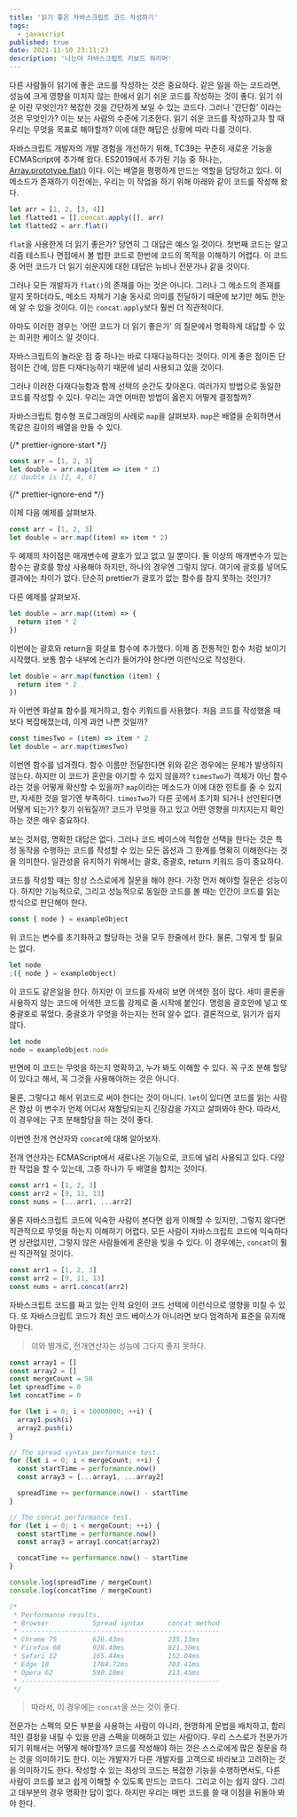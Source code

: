 ```yaml
---
title: '읽기 좋은 자바스크립트 코드 작성하기'
tags:
  - javascript
published: true
date: 2021-11-10 23:11:23
description: '나는야 자바스크립트 키보드 워리어'
---
```


다른 사람들이 읽기에 좋은 코드를 작성하는 것은 중요하다. 같은 일을 하는 코드라면, 성능에 크게 영향을 미치지 않는 한에서 읽기 쉬운 코드를 작성하는 것이 좋다. 읽기 쉬운 이란 무엇인가? 복잡한 것을 간단하게 보일 수 있는 코드다. 그러나 '간단함' 이라는 것은 무엇인가? 이는 보는 사람의 수준에 기초한다. 읽기 쉬운 코드를 작성하고자 할 때 우리는 무엇을 목표로 해야할까? 이에 대한 해답은 상황에 따라 다를 것이다.

자바스크립트 개발자의 개발 경험을 개선하기 위해, TC39는 꾸준히 새로운 기능을 ECMAScript에 추가해 왔다. ES2019에서 추가된 기능 중 하나는, [Array.prototype.flat()](https://developer.mozilla.org/ko/docs/Web/JavaScript/Reference/Global_Objects/Array/flat) 이다. 이는 배열을 평평하게 만드는 역할을 담당하고 있다. 이 메소드가 존재하기 이전에는, 우리는 이 작업을 하기 위해 아래와 같이 코드를 작성해 왔다.

```javascript
let arr = [1, 2, [3, 4]]
let flatted1 = [].concat.apply([], arr)
let flatted2 = arr.flat()
```

`flat`을 사용한게 더 읽기 좋은가? 당연히 그 대답은 예스 일 것이다. 첫번째 코드는 알고리즘 테스트나 면접에서 볼 법한 코드로 한번에 코드의 목적을 이해하기 어렵다. 이 코드 중 어떤 코드가 더 읽기 쉬운지에 대한 대답은 뉴비나 전문가나 같을 것이다.

그러나 모든 개발자가 `flat()`의 존재를 아는 것은 아니다. 그러나 그 메소드의 존재를 알지 못하더라도, 메소드 자체가 기술 동사로 의미를 전달하기 때문에 보기만 해도 한눈에 알 수 있을 것이다. 이는 `concat.apply`보다 훨씬 더 직관적이다.

아마도 이러한 경우는 '어떤 코드가 더 읽기 좋은가' 의 질문에서 명확하게 대답할 수 있는 희귀한 케이스 일 것이다.

자바스크립트의 놀라운 점 중 하나는 바로 다재다능하다는 것이다. 이게 좋은 점이든 단점이든 간에, 암튼 다재다능하기 때문에 널리 사용되고 있을 것이다.

그러나 이러한 다재다능함과 함께 선택의 순간도 찾아온다. 여러가지 방법으로 동일한 코드를 작성할 수 있다. 우리는 과연 어떠한 방법이 옳은지 어떻게 결정할까?

자바스크립트 함수형 프로그래밍의 사례로 `map`을 살펴보자. `map`은 배열을 순회하면서 똑같은 길이의 배열을 만들 수 있다.

{/* prettier-ignore-start */}

```javascript
const arr = [1, 2, 3]
let double = arr.map(item => item * 2)
// double is [2, 4, 6]
```
{/* prettier-ignore-end */}

이제 다음 예제를 살펴보자.

```javascript
const arr = [1, 2, 3]
let double = arr.map((item) => item * 2)
```

두 예제의 차이점은 매개변수에 괄호가 있고 없고 일 뿐이다. 둘 이상의 매개변수가 있는 함수는 괄호를 항상 사용해야 하지만, 하나의 경우엔 그렇지 않다. 여기에 괄호를 넣어도 결과에는 차이가 없다. 단순히 prettier가 괄호가 없는 함수를 참지 못하는 것인가?

다른 예제를 살펴보자.

```javascript
let double = arr.map((item) => {
  return item * 2
})
```

이번에는 괄호와 return을 화살표 함수에 추가했다. 이제 좀 전통적인 함수 처럼 보이기 시작했다. 보통 함수 내부에 논리가 들어가야 한다면 이런식으로 작성한다.

```javascript
let double = arr.map(function (item) {
  return item * 2
})
```

자 이번엔 화살표 함수를 제거하고, 함수 키워드를 사용했다. 처음 코드를 작성했을 때 보다 복잡해졌는데, 이게 과연 나쁜 것일까?

```javascript
const timesTwo = (item) => item * 2
let double = arr.map(timesTwo)
```

이번엔 함수를 넘겨줬다. 함수 이름만 전달한다면 위와 같은 경우에는 문제가 발생하지 않는다. 하지만 이 코드가 혼란을 야기할 수 있지 않을까? `timesTwo`가 객체가 아닌 함수라는 것을 어떻게 확신할 수 있을까? `map`이라는 메소드가 이에 대한 힌트를 줄 수 있지만, 자세한 것을 알기엔 부족하다. `timesTwo`가 다른 곳에서 초기화 되거나 선언된다면 어떻게 되는가? 찾기 쉬워질까? 코드가 무엇을 하고 있고 어떤 영향을 미치지는지 확인하는 것은 매우 중요하다.

보는 것처럼, 명확한 대답은 없다. 그러나 코드 베이스에 적합한 선택을 한다는 것은 특정 동작을 수행하는 코드를 작성할 수 있는 모든 옵션과 그 한계를 명확히 이해한다는 것을 의미한다. 일관성을 유지하기 위해서는 괄호, 중괄호, return 키워드 등이 중요하다.

코드를 작성할 때는 항상 스스로에게 질문을 해야 한다. 가장 먼저 해야할 질문은 성능이다. 하지만 기능적으로, 그리고 성능적으로 동일한 코드를 볼 때는 인간이 코드를 읽는 방식으로 판단해야 한다.

```javascript
const { node } = exampleObject
```

위 코드는 변수를 초기화하고 할당하는 것을 모두 한줄에서 한다. 물론, 그렇게 할 필요는 없다.

```javascript
let node
;({ node } = exampleObject)
```

이 코드도 같은일을 한다. 하지만 이 코드를 자세히 보면 어색한 점이 많다. 세미 콜론을 사용하지 않는 코드에 어색한 코드를 강제로 줄 시작에 붙인다. 명령을 괄호안에 넣고 또 중괄호로 묶었다. 중괄호가 무엇을 하는지는 전혀 알수 없다. 결론적으로, 읽기가 쉽지 않다.

```javascript
let node
node = exampleObject.node
```

반면에 이 코드는 무엇을 하는지 명확하고, 누가 봐도 이해할 수 있다. 꼭 구조 분해 할당이 있다고 해서, 꼭 그것을 사용해야하는 것은 아니다.

물론, 그렇다고 해서 위코드로 써야 한다는 것이 아니다. `let`이 있다면 코드를 읽는 사람은 항상 이 변수가 언제 어디서 재할당되는지 긴장감을 가지고 살펴봐야 한다. 따라서, 이 경우에는 구조 분해할당을 하는 것이 좋다.

이번엔 전개 연산자와 `concat`에 대해 알아보자.

전개 연산자는 ECMAScript에서 새로나온 기능으로, 코드에 널리 사용되고 있다. 다양한 작업을 할 수 있는데, 그중 하나가 두 배열을 합치는 것이다.

```javascript
const arr1 = [1, 2, 3]
const arr2 = [9, 11, 13]
const nums = [...arr1, ...arr2]
```

물론 자바스크립트 코드에 익숙한 사람이 본다면 쉽게 이해할 수 있지만, 그렇지 않다면 직관적으로 무엇을 하는지 이해하기 어렵다. 모든 사람이 자바스크립트 코드에 익숙하다면 상관없지만, 그렇지 않은 사람들에게 혼란을 빚을 수 있다. 이 경우에는, `concat`이 훨씬 직관적일 것이다.

```javascript
const arr1 = [1, 2, 3]
const arr2 = [9, 11, 13]
const nums = arr1.concat(arr2)
```

자바스크립트 코드를 짜고 있는 인적 요인이 코드 선택에 이런식으로 영향을 미칠 수 있다. 또 자바스크립트 코드가 최신 코드 베이스가 아니라면 보다 엄격하게 표준을 유지해야한다.

> 이와 별개로, 전개연산자는 성능에 그다지 좋지 못하다.

```javascript
const array1 = []
const array2 = []
const mergeCount = 50
let spreadTime = 0
let concatTime = 0

for (let i = 0; i < 10000000; ++i) {
  array1.push(i)
  array2.push(i)
}

// The spread syntax performance test.
for (let i = 0; i < mergeCount; ++i) {
  const startTime = performance.now()
  const array3 = [...array1, ...array2]

  spreadTime += performance.now() - startTime
}

// The concat performance test.
for (let i = 0; i < mergeCount; ++i) {
  const startTime = performance.now()
  const array3 = array1.concat(array2)

  concatTime += performance.now() - startTime
}

console.log(spreadTime / mergeCount)
console.log(concatTime / mergeCount)

/*
 * Performance results.
 * Browser           Spread syntax      concat method
 * --------------------------------------------------
 * Chrome 75         626.43ms           235.13ms
 * Firefox 68        928.40ms           821.30ms
 * Safari 12         165.44ms           152.04ms
 * Edge 18           1784.72ms          703.41ms
 * Opera 62          590.10ms           213.45ms
 * --------------------------------------------------
 */
```

> 따라서, 이 경우에는 `concat`을 쓰는 것이 좋다.

전문가는 스펙의 모든 부분을 사용하는 사람이 아니라, 현명하게 문법을 배치하고, 합리적인 결정을 내릴 수 있을 만큼 스펙을 이해하고 있는 사람이다. 우리 스스로가 전문가가 되기 위해서는 어떻게 해야할까? 코드를 작성해야 하는 것은 스스로에게 많은 질문을 하는 것을 의미하기도 한다. 이는 개발자가 다른 개발자를 고객으로 바라보고 고려하는 것을 의미하기도 한다. 작성할 수 있는 최상의 코드는 복잡한 기능을 수행하면서도, 다른 사람이 코드를 보고 쉽게 이해할 수 있도록 만드는 코드다. 그리고 이는 쉽지 않다. 그리고 대부분의 경우 명확한 답이 없다. 하지만 우리는 매번 코드를 쓸 때 이점을 뒤돌아 봐야 한다.
